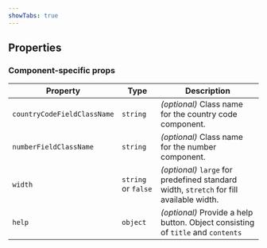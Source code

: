 ```yaml
---
showTabs: true
---
```



## Properties

<DataValueReadwriteProperties type="string" />

### Component-specific props

| Property                    | Type                | Description                                                                             |
| --------------------------- | ------------------- | --------------------------------------------------------------------------------------- |
| `countryCodeFieldClassName` | `string`            | _(optional)_ Class name for the country code component.                                 |
| `numberFieldClassName`      | `string`            | _(optional)_ Class name for the number component.                                       |
| `width`                     | `string` or `false` | _(optional)_ `large` for predefined standard width, `stretch` for fill available width. |
| `help`                      | `object`            | _(optional)_ Provide a help button. Object consisting of `title` and `contents`         |
